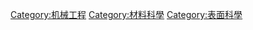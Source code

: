 {{cat main}}

{{Commonscat|Tribology}}

[[Category:机械工程|Category:机械工程]]
[[Category:材料科學|Category:材料科學]]
[[Category:表面科學|Category:表面科學]]